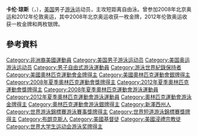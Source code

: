 {{Infobox swimmer
| name           = 卡伦·琼斯<br />Cullen Jones
| image          = Cullen Jones at St. Benedict's.jpg
| image_size     = 
| alt            =
| caption        = 
| fullname       = Cullen Andrew Jones
| nicknames      = 
| national_team  = {{USA}}
| strokes        = [[自由泳|自由泳]]
| club           = SwimMAC Carolina
| highschool     = Saint Benedict's Preparatory School
| collegeteam    = NC State Wolfpack
| birth_date     = {{Birth date and age|1984|2|29|mf=y}}
| birth_place    = {{USA}}[[纽约市|纽约市]]
| death_date     =
| death_place    =
| height         = {{convert|6|ft|5|in|m|abbr=on}}
| weight         = {{convert|210|lb|kg|abbr=on}}
| medaltemplates =
{{MedalSport | 男子游泳}}
{{MedalCountry | {{USA}}}}
{{MedalCount
|[[奧林匹克運動會|奧林匹克運動會]]|2|2|0
|[[世界游泳錦標賽|世界长池游泳锦标赛]]|2|1|0
|[[世界短道游泳锦标赛|世界短池游泳锦标赛]]|0|1|1
|[[泛太平洋游泳錦標賽|泛太平洋游泳錦標賽]]|2|0|0
|[[泛美運動會|泛美運動會]]|0|0|1
|[[夏季世界大学生运动会|夏季世界大学生运动会]]|1|0|0
|'''总计'''|'''7'''|'''4'''|'''2'''
}}
{{MedalCompetition | [[奧林匹克運動會|奧林匹克運動會]]}}
{{MedalGold | [[2008年夏季奧林匹克運動會游泳比賽|2008 北京]] | [[2008年夏季奧林匹克運動會游泳比賽男子4_×_100米自由泳接力比賽|4×100米自由泳接力]]}}
{{MedalGold | [[2012年夏季奧林匹克運動會游泳比賽|2012 伦敦]] | [[2012年夏季奧林匹克運動會男子4×100米混合泳接力比賽|4×100米混合泳接力]]}}
{{MedalSilver | 2012 伦敦 | [[2012年夏季奧林匹克運動會男子50米自由泳比賽|50米自由泳]]}}
{{MedalSilver | 2012 伦敦 | [[2012年夏季奧林匹克運動會男子4×100米自由泳接力比賽|4×100米自由泳接力]]}}
{{MedalCompetition | [[世界游泳錦標賽|世界长池游泳锦标赛]]}}
{{MedalGold | [[2007年世界游泳錦標賽|2007 墨尔本]] | 4×100米自由泳接力}}
{{MedalGold | [[2009年世界游泳錦標賽|2009 羅馬]] | [[2009年世界游泳錦標賽游泳比賽|4×100米自由泳接力]]}}
{{MedalSilver | 2007 墨尔本 | 50米自由泳}}
{{MedalCompetition | [[世界短道游泳锦标赛|世界短池游泳锦标赛]]}}
{{MedalSilver | [[2006年世界短道游泳锦标赛|2006 上海]] | 50米自由泳}}
{{MedalBronze | 2006 上海 | 4×100米自由泳接力}}
{{MedalCompetition | [[泛太平洋游泳錦標賽|泛太平洋游泳錦標賽]]}}
{{MedalGold | [[2006年泛太平洋游泳錦標賽|2006 维多利亚]] | 50米自由泳}}
{{MedalGold | 2006 维多利亚 | 4×100米自由泳接力}}
{{MedalCompetition|[[泛美運動會|泛美運動會]]}}
{{MedalBronze|[[2015年泛美運動會|2015 多伦多]] |[[2015年泛美運動會游泳比賽|4×100米自由泳接力]]}}
{{MedalCompetition | [[夏季世界大学生运动会|夏季世界大学生运动会]]}}
{{MedalGold | [[2005年夏季世界大学生运动会|2005 伊兹密尔]] | 50米自由泳}}
}}
'''卡伦·琼斯'''（{{lang-en|'''Cullen Jones'''}}，{{bd|1984年|2月29日||}}），[[美国|美国]]男子[[游泳|游泳]]运动员，主攻短距离自由泳。曾参加2008年北京奥运和2012年伦敦奥运，其中2008年北京奥运收获一枚金牌，2012年伦敦奥运收获一枚金牌和两枚银牌。

== 參考資料 ==
{{Reflist}}

{{奥林匹克运动会游泳比赛男子4×100米自由泳接力冠军}}
{{奥林匹克运动会游泳比赛男子4×100米混合泳接力冠军}}

{{Authority control}}
{{DEFAULTSORT:Jones, Cullen}}
[[Category:非洲裔美國運動員|Category:非洲裔美國運動員]]
[[Category:美国男子游泳运动员|Category:美国男子游泳运动员]]
[[Category:美国奥运游泳运动员|Category:美国奥运游泳运动员]]
[[Category:男子自由式游泳運動員|Category:男子自由式游泳運動員]]
[[Category:游泳世界紀錄保持者|Category:游泳世界紀錄保持者]]
[[Category:美國奧林匹克運動會金牌得主|Category:美國奧林匹克運動會金牌得主]]
[[Category:美國奧林匹克運動會銀牌得主|Category:美國奧林匹克運動會銀牌得主]]
[[Category:2008年夏季奧林匹克運動會獎牌得主|Category:2008年夏季奧林匹克運動會獎牌得主]]
[[Category:2012年夏季奧林匹克運動會獎牌得主|Category:2012年夏季奧林匹克運動會獎牌得主]]
[[Category:2008年夏季奧林匹克運動會游泳運動員|Category:2008年夏季奧林匹克運動會游泳運動員]]
[[Category:2012年夏季奧林匹克運動會游泳運動員|Category:2012年夏季奧林匹克運動會游泳運動員]]
[[Category:奧林匹克運動會游泳金牌得主|Category:奧林匹克運動會游泳金牌得主]]
[[Category:奧林匹克運動會游泳銀牌得主|Category:奧林匹克運動會游泳銀牌得主]]
[[Category:新澤西州人|Category:新澤西州人]]
[[Category:世界游泳錦標賽游泳賽事獎牌得主|Category:世界游泳錦標賽游泳賽事獎牌得主]]
[[Category:世界短道游泳錦標賽獎牌得主|Category:世界短道游泳錦標賽獎牌得主]]
[[Category:布朗克斯人|Category:布朗克斯人]]
[[Category:美國基督徒|Category:美國基督徒]]
[[Category:美國浸禮宗教徒|Category:美國浸禮宗教徒]]
[[Category:世界大学生运动会游泳奖牌得主|Category:世界大学生运动会游泳奖牌得主]]